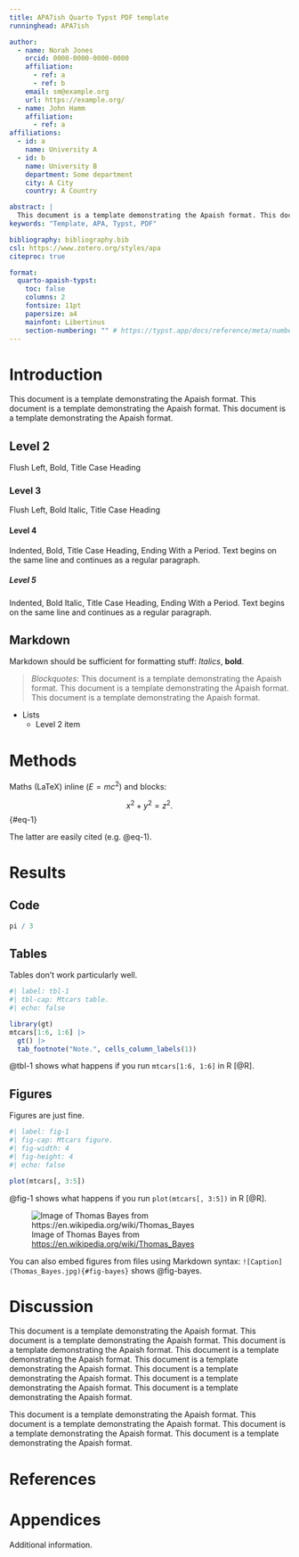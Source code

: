 ```yaml
---
title: APA7ish Quarto Typst PDF template
runninghead: APA7ish

author:
  - name: Norah Jones
    orcid: 0000-0000-0000-0000
    affiliation:
      - ref: a
      - ref: b
    email: sm@example.org
    url: https://example.org/
  - name: John Hamm
    affiliation:
      - ref: a
affiliations:
  - id: a
    name: University A
  - id: b
    name: University B
    department: Some department
    city: A City
    country: A Country

abstract: |
  This document is a template demonstrating the Apaish format. This document is a template demonstrating the Apaish format. This document is a template demonstrating the Apaish format. This document is a template demonstrating the Apaish format. This document is a template demonstrating the Apaish format. This document is a template demonstrating the Apaish format. This document is a template demonstrating the Apaish format. This document is a template demonstrating the Apaish format.
keywords: "Template, APA, Typst, PDF"

bibliography: bibliography.bib  
csl: https://www.zotero.org/styles/apa
citeproc: true

format:
  quarto-apaish-typst: 
    toc: false
    columns: 2
    fontsize: 11pt
    papersize: a4
    mainfont: Libertinus
    section-numbering: "" # https://typst.app/docs/reference/meta/numbering/
---
```


# Introduction

This document is a template demonstrating the Apaish format. This document is a template demonstrating the Apaish format. This document is a template demonstrating the Apaish format.

## Level 2

Flush Left, Bold, Title Case Heading

### Level 3

Flush Left, Bold Italic, Title Case Heading

#### Level 4

Indented, Bold, Title Case Heading, Ending With a Period. Text begins on the same line and continues as a regular paragraph.

##### Level 5

Indented, Bold Italic, Title Case Heading, Ending With a Period. Text begins on the same line and continues as a regular paragraph.

## Markdown

Markdown should be sufficient for formatting stuff: *Italics*, **bold**.

> *Blockquotes*: This document is a template demonstrating the Apaish format. This document is a template demonstrating the Apaish format. This document is a template demonstrating the Apaish format.

- Lists
  - Level 2 item

# Methods

Maths (LaTeX) inline ($E=mc^2$) and blocks:

$$
x^2 + y^2 = z^2.
$$ {#eq-1}

The latter are easily cited (e.g. @eq-1).

# Results

## Code

```r
pi / 3
```

## Tables

Tables don't work particularly well.

```r
#| label: tbl-1
#| tbl-cap: Mtcars table.
#| echo: false

library(gt)
mtcars[1:6, 1:6] |> 
  gt() |> 
  tab_footnote("Note.", cells_column_labels(1))
```

@tbl-1 shows what happens if you run `mtcars[1:6, 1:6]` in R [@R].

## Figures

Figures are just fine.

```r
#| label: fig-1
#| fig-cap: Mtcars figure.
#| fig-width: 4
#| fig-height: 4
#| echo: false

plot(mtcars[, 3:5])
```

@fig-1 shows what happens if you run `plot(mtcars[, 3:5])` in R [@R].

![Image of Thomas Bayes from <https://en.wikipedia.org/wiki/Thomas_Bayes>](Thomas_Bayes.jpg){#fig-bayes}

You can also embed figures from files using Markdown syntax: `![Caption](Thomas_Bayes.jpg){#fig-bayes}` shows @fig-bayes.

# Discussion

This document is a template demonstrating the Apaish format. This document is a template demonstrating the Apaish format. This document is a template demonstrating the Apaish format. This document is a template demonstrating the Apaish format. This document is a template demonstrating the Apaish format. This document is a template demonstrating the Apaish format. This document is a template demonstrating the Apaish format. This document is a template demonstrating the Apaish format.

This document is a template demonstrating the Apaish format. This document is a template demonstrating the Apaish format. This document is a template demonstrating the Apaish format. This document is a template demonstrating the Apaish format.

# References

::: {#refs}
:::

# Appendices

Additional information.
